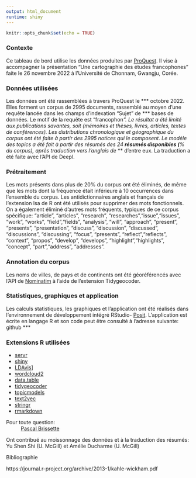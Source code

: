 ```yaml
---
output: html_document
runtime: shiny
---
```


```r
knitr::opts_chunk$set(echo = TRUE)
```

### Contexte

Ce tableau de bord utilise les données produites par [ProQuest](https://www.proquest.com/). Il vise à accompagner la présentation "Une cartographie des études francophones" faite le 26 novembre 2022 à l'Université de Chonnam, Gwangju, Corée.

### Données utilisées
Les données ont été rassemblées à travers ProQuest le *** octobre 2022. Elles forment un corpus de 2995 documents, rassemblé au moyen d'une requête lancée dans les champs d'indexation "Sujet" de *** bases de données. Le motif de la requête est "francophon*". Le résultat a été limité aux publications savantes, soit (mémoires et thèses, livres, articles, textes de conférences). Les distributions chronologique et géographique du corpus ont été faite à partir des 2995 notices qui le composent. Le modèle des topics a été fait à partir des résumés des 24** résumés disponibles (**% du corpus), après traduction vers l'anglais de *** d'entre eux. La traduction a été faite avec l'API de Deepl.

### Prétraitement
Les mots présents dans plus de 20% du corpus ont été éliminés, de même que les mots dont la fréquence était inférieure à 10 occurrences dans l'ensemble du corpus. Les antidictionnaires anglais et français de l'extension lsa de R ont été utilisés pour supprimer des mots fonctionnels. On a également éliminé d'autres mots fréquents, typiques de ce corpus spécifique: "article", "articles", "research", "researches","issue","issues", "work", "works", "field","fields", "analysis", "will", "approach", "present", "presents", "presentation", "discuss", "discussion", "discussed", "discussions", "discussing", "focus", "presents", "reflect","reflects", "context", "propos", "develop", "develops", "highlight","highlights", "concept", "part","address", "addresses".

### Annotation du corpus
Les noms de villes, de pays et de continents ont été géoréférencés avec l'API de [Nominatim]("https://nominatim.org/") à l'aide de l'extension Tidygeocoder. 

### Statistiques, graphiques et application
Les calculs statistiques, les graphiques et l'application ont été réalisés dans l'environnement de développement intégré RStudio- [Posit]("https://posit.co/"). L'application est écrite en langage R et son code peut être consulté à l'adresse suivante: github ***

### Extensions R utilisées
- [servr]("https://cran.r-project.org/web/packages/servr/index.html")
- [shiny]("https://cran.r-project.org/web/packages/shiny/index.html")
- [LDAvis]("https://cran.r-project.org/web/packages/LDAvis/index.html")]
- [wordcloud2]("https://cran.r-project.org/web/packages/wordcloud2/index.html")
- [data.table]("https://cran.r-project.org/web/packages/data.table/index.html")
- [tidygeocoder]("https://cran.r-project.org/web/packages/tidygeocoder/index.html")
- [topicmodels]("https://cran.r-project.org/web/packages/topicmodels/index.html")
- [text2vec]("https://cran.r-project.org/web/packages/text2vec/index.html")
- [stringr]("https://cran.r-project.org/web/packages/stringr/index.html")
- [rmarkdown]("https://cran.r-project.org/web/packages/rmarkdown/index.html")

Pour toute question:
: [Pascal Brissette]("pascal.brissette@mcgill.ca")

Ont contribué au moissonnage des données et à la traduction des résumés: Yu Shen Shi (U. McGill) et Amélie Ducharme (U. McGill)


Bibliographie

https://journal.r-project.org/archive/2013-1/kahle-wickham.pdf
